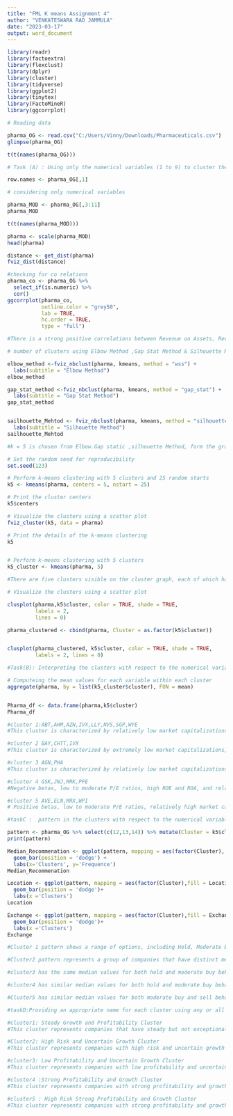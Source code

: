 ---
title: "FML K means Assignment 4"
author: "VENKATESWARA RAO JAMMULA"
date: "2023-03-17"
output: word_document
---

```{r}
library(readr)
library(factoextra)
library(flexclust)
library(dplyr)
library(cluster)
library(tidyverse)
library(ggplot2)
library(tinytex)
library(FactoMineR)
library(ggcorrplot)
```

```{r}
# Reading data

pharma_OG <- read.csv("C:/Users/Vinny/Downloads/Pharmaceuticals.csv")
glimpse(pharma_OG)

t(t(names(pharma_OG)))

```

```{r}
# Task (A) : Using only the numerical variables (1 to 9) to cluster the 21 firms & Justify the various choices made in conducting the cluster analysis, such as weights for different variables, the specific clustering algorithm(s) used, the number of clusters formed, and so on.

row.names <- pharma_OG[,1]

# considering only numerical variables 

pharma_MOD <- pharma_OG[,3:11]
pharma_MOD

t(t(names(pharma_MOD)))

pharma <- scale(pharma_MOD)
head(pharma)

distance <- get_dist(pharma)
fviz_dist(distance)

#checking for co relations 
pharma_co <- pharma_OG %>%
  select_if(is.numeric) %>%
  cor()
ggcorrplot(pharma_co, 
           outline.color = "grey50", 
           lab = TRUE,
           hc.order = TRUE,
           type = "full") 

#There is a strong positive correlations between Revenue on Assets, Revenue on Equity, Net Profit Margin, and Market Cap suggest that these variables form a cluster, it is important to remember that correlation does not necessarily imply clustering or causation. To determine whether these variables form a cluster, a clustering analysis would be necessary. This would involve selecting an appropriate algorithm, setting the number of clusters, and interpreting the resulting clusters based on domain knowledge. Preprocessing steps such as scaling or transforming the variables also be necessary to ensure comparability and similar scales. 

# number of clusters using Elbow Method ,Gap Stat Method & Silhouette Method

elbow_method <-fviz_nbclust(pharma, kmeans, method = "wss") +
  labs(subtitle = "Elbow Method")
elbow_method

gap_stat_method <-fviz_nbclust(pharma, kmeans, method = "gap_stat") + 
  labs(subtitle = "Gap Stat Method")
gap_stat_method


sailhouette_Mehtod <- fviz_nbclust(pharma, kmeans, method = "silhouette") + 
  labs(subtitle = "Silhouette Method")
sailhouette_Mehtod

#k = 5 is chosen from Elbow.Gap static ,silhouette Method, form the graphs 

# Set the random seed for reproducibility
set.seed(123)

# Perform k-means clustering with 5 clusters and 25 random starts
k5 <- kmeans(pharma, centers = 5, nstart = 25)

# Print the cluster centers
k5$centers

# Visualize the clusters using a scatter plot
fviz_cluster(k5, data = pharma)

# Print the details of the k-means clustering
k5


# Perform k-means clustering with 5 clusters
k5_cluster <- kmeans(pharma, 5)

#There are five clusters visible on the cluster graph, each of which has a distinct color and shape. The centriod, or center point, is where the cluster is concentrated. After 25 restarts, we have reached the final center points because nothing will change unless and until the new data is added.

# Visualize the clusters using a scatter plot

clusplot(pharma,k5$cluster, color = TRUE, shade = TRUE, 
         labels = 2,
         lines = 0)

pharma_clustered <- cbind(pharma, Cluster = as.factor(k5$cluster))


clusplot(pharma_clustered, k5$cluster, color = TRUE, shade = TRUE, 
         labels = 2, lines = 0)

```

```{r}
#Task(B): Interpreting the clusters with respect to the numerical variables used in forming the clusters.

# Computeing the mean values for each variable within each cluster
aggregate(pharma, by = list(k5_cluster$cluster), FUN = mean)


Pharma_df <- data.frame(pharma,k5$cluster)
Pharma_df

#cluster 1:ABT,AHM,AZN,IVX,LLY,NVS,SGP,WYE
#This cluster is characterized by relatively low market capitalizations, negative betas, low P/E ratios, and moderate ROE and ROA. These companies have a negative correlation with leverage and a slightly above-average net profit margin. 

#cluster 2 BAY,CHTT,IVX
#This cluster is characterized by extremely low market capitalizations, high betas, very high P/E ratios, negative ROE and ROA, and negative net profit margins. These companies have a high correlation with leverage and a negative correlation with revenue growth.

#cluster 3 AGN,PHA
#This cluster is characterized by relatively low market capitalizations, negative betas, low P/E ratios, and negative ROE and ROA. These companies have a negative correlation with leverage and revenue growth and a below-average net profit margin. 

#cluster 4 GSK,JNJ,MRK,PFE
#Negative betas, low to moderate P/E ratios, high ROE and ROA, and relatively high market capitalizations are the defining characteristics of this cluster. These companies net profit margins are above average, and revenue growth is positively correlated with them. 

#cluster 5 AVE,ELN,MRX,WPI
# Positive betas, low to moderate P/E ratios, relatively high market capitalizations, and moderate to high ROE and ROA are the distinguishing features of this cluster. These companies' net profit margins are above average, and revenue growth is positively correlated with them.

```

```{r}

#taskC :  pattern in the clusters with respect to the numerical variables (10 to 12)?

pattern <- pharma_OG %>% select(c(12,13,14)) %>% mutate(Cluster = k5$cluster)
print(pattern)

Median_Recommenation <- ggplot(pattern, mapping = aes(factor(Cluster), fill=Median_Recommendation)) + 
  geom_bar(position = 'dodge') + 
  labs(x='Clusters', y='Frequence')
Median_Recommenation

Location <- ggplot(pattern, mapping = aes(factor(Cluster),fill = Location))+
  geom_bar(position = 'dodge')+
  labs(x ='Clusters')
Location

Exchange <- ggplot(pattern, mapping = aes(factor(Cluster),fill = Exchange))+
  geom_bar(position = 'dodge')+
  labs(x ='Clusters')
Exchange

#Cluster 1 pattern shows a range of options, including Hold, Moderate Buy, Moderate Sell, and Strong Buy. The median rating for Hold is the highest, according to the pattern, indicating that the companies in this cluster are generally regarded as stable and having a moderate potential for growth.

#Cluster2 pattern represents a group of companies that have distinct median ratings for Hold and Moderate Buy, the compamies are evenly dispersed on the AMEX, NASDAQ and NYSE. 

#cluster3 has the same median values for both hold and moderate buy behavior. The cluster is distributed throughout the US and the UK in addition, and the business is listed on the New York Stock Exchange.

#cluster4 has similar median values for both hold and moderate buy behavior than cluster 3. Additionally, the cluster is located in both the United States and Canada, and the company is listed on the New York Stock Exchange.

#Cluster5 has similar median values for both moderate buy and sell behavior, but a different count compared to previous  Clusters. Additionally, the cluster is located in France, Ireland, and the United States, and the company is listed on the New York Stock Exchange.
```

```{r}

#taskD:Providing an appropriate name for each cluster using any or all of the variables in the data set

#cluster1: Steady Growth and Profitability Cluster
#This cluster represents companies that have steady but not exceptional growth and profitability. The companies in this cluster have a negative correlation with leverage and slightly above-average net profit margins.

#Cluster2: High Risk and Uncertain Growth Cluster 
#This cluster represents companies with high risk and uncertain growth prospects. The companies in this cluster have extremely low market capitalizations, high betas, very high P/E ratios, negative ROE and ROA, and negative net profit margins.

#cluster3: Low Profitability and Uncertain Growth Cluster
#This cluster represents companies with low profitability and uncertain growth prospects. The companies in this cluster have relatively low market capitalizations, negative betas, low P/E ratios, and negative ROE and ROA.

#cluster4 :Strong Profitability and Growth Cluster
#This cluster represents companies with strong profitability and growth prospects. The companies in this cluster have relatively high market capitalizations, negative betas, low to moderate P/E ratios, and high ROE and ROA.

#cluster5 : High Risk Strong Profitability and Growth Cluster
#This cluster represents companies with strong profitability and growth prospects, but with a higher level of risk due to their positive betas. The companies in this cluster have relatively high market capitalizations, positive betas, low to moderate P/E ratios, and moderate to high ROE and ROA.

```